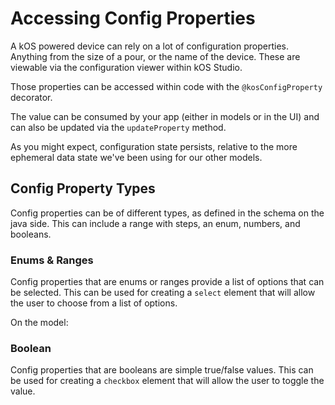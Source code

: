 
<Meta title="Foundations/10. Config Properties" />

# Accessing Config Properties

A kOS powered device can rely on a lot of configuration properties. Anything from the size of a pour, or the name of the device. These are viewable via the configuration viewer within kOS Studio.

Those properties can be accessed within code with the `@kosConfigProperty` decorator.

<Snippet name="device-model-string@device-model.ts" />

The value can be consumed by your app (either in models or in the UI) and can also be updated via the `updateProperty` method.

<Snippet name="ConfigProperty@config-property.tsx" />

As you might expect, configuration state persists, relative to the more ephemeral data state we've been using for our other models.

<Canvas of={ConfigPropertyStory} />

## Config Property Types

Config properties can be of different types, as defined in the schema on the java side. This can include a range with steps, an enum, numbers, and booleans.

### Enums & Ranges

Config properties that are enums or ranges provide a list of options that can be selected. This can be used for creating a `select` element that will allow the user to choose from a list of options.

On the model:

<Snippet name="device-model-enum@device-model.ts" />

<Snippet name="ConfigPropertyEnum@config-property-enum.tsx" />

<Canvas of={ConfigPropertyEnumStory} />

### Boolean

<Snippet name="device-model-boolean@device-model.ts" />

<Snippet name="ConfigProperty@config-property-boolean.tsx" />

Config properties that are booleans are simple true/false values. This can be used for creating a `checkbox` element that will allow the user to toggle the value.

<Canvas of={ConfigPropertyBooleanStory} />
